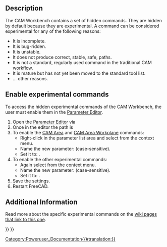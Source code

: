 <languages/>
<translate>

</translate>
{{TOCright}}
<translate>

==Description== <!--T:8-->

<!--T:9-->
The CAM Workbench contains a set of hidden commands. They are hidden by default because they are experimental. A command can be considered experimental for any of the following reasons:
* It is incomplete.
* It is bug-ridden.
* It is unstable.
* It does not produce correct, stable, safe, paths.
* It is not a standard, regularly used command in the traditional CAM workflow.
* It is mature but has not yet been moved to the standard tool list.
* ... other reasons.

==Enable experimental commands== <!--T:10-->

<!--T:11-->
To access the hidden experimental commands of the CAM Workbench, the user must enable them in the [[Std_DlgParameter|Parameter Editor]].

<!--T:14-->
# Open the [[Std_DlgParameter|Parameter Editor]] via {{MenuCommand|Tools → Edit Parameters...}} 
# Once in the editor the path is {{MenuCommand|BaseApp → Preferences → Mod → CAM}}
# To enable the [[CAM_Area|CAM Area]] and [[CAM_Area_Workplane|CAM Area Workplane]] commands:
#* Right-click in the parameter list area and select {{MenuCommand|New → New Boolean item}} from the context menu.
#* Name the new parameter: {{incode|EnableAdvancedOCLFeatures}} (case-sensitive).
#* Set it to: {{incode|True}}.
# To enable the other experimental commands:
#* Again select {{MenuCommand|New → New Boolean item}} from the context menu.
#* Name the new parameter: {{incode|EnableExperimentalFeatures}} (case-sensitive).
#* Set it to: {{incode|True}}.
# Save the settings.
# Restart FreeCAD.

==Additional Information== <!--T:13-->

<!--T:6-->
Read more about the specific experimental commands on the [https://www.freecadweb.org/wiki/Special:WhatLinksHere/CAM_experimental wiki pages that link to this one].


</translate>
{{Userdocnavi{{#translation:}}}}
{{CAM_Tools_navi{{#translation:}}}}
[[Category:Poweruser_Documentation{{#translation:}}]]